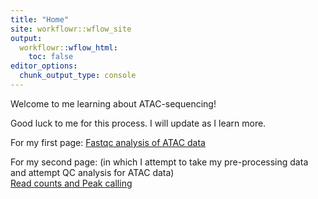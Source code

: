 ```yaml
---
title: "Home"
site: workflowr::wflow_site
output:
  workflowr::wflow_html:
    toc: false
editor_options:
  chunk_output_type: console
---
```


Welcome to me learning about ATAC-sequencing!

Good luck to me for this process. I will update as I learn more.

For my first page:
[Fastqc analysis of ATAC data](https://reneeisnowhere.github.io/ATAC_learning/Fastqc_results.html)

For my second page: (in which I attempt to take my pre-processing data and attempt QC analysis for ATAC data)  
[Read counts and Peak calling](https://reneeisnowhere.github.io/ATAC_learning/Peak_calling.html)
